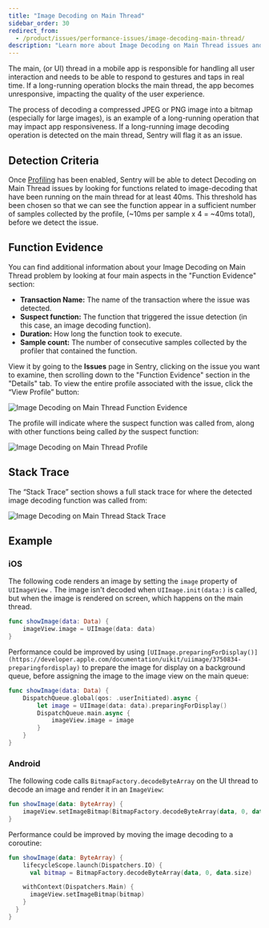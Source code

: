 ```yaml
---
title: "Image Decoding on Main Thread"
sidebar_order: 30
redirect_from:
  - /product/issues/performance-issues/image-decoding-main-thread/
description: "Learn more about Image Decoding on Main Thread issues and how to diagnose and fix them."
---
```


The main, (or UI) thread in a mobile app is responsible for handling all user interaction and needs to be able to respond to gestures and taps in real time. If a long-running operation blocks the main thread, the app becomes unresponsive, impacting the quality of the user experience.

The process of decoding a compressed JPEG or PNG image into a bitmap (especially for large images), is an example of a long-running operation that may impact app responsiveness. If a long-running image decoding operation is detected on the main thread, Sentry will flag it as an issue.

## Detection Criteria

Once [Profiling](/product/profiling/) has been enabled, Sentry will be able to detect Decoding on Main Thread issues by looking for functions related to image-decoding that have been running on the main thread for at least 40ms. This threshold has been chosen so that we can see the function appear in a sufficient number of samples collected by the profile, (~10ms per sample x 4 = ~40ms total), before we detect the issue.

## Function Evidence

You can find additional information about your Image Decoding on Main Thread problem by looking at four main aspects in the "Function Evidence" section:

- **Transaction Name:** The name of the transaction where the issue was detected.
- **Suspect function:** The function that triggered the issue detection (in this case, an image decoding function).
- **Duration:** How long the function took to execute.
- **Sample count:** The number of consecutive samples collected by the profiler that contained the function.

View it by going to the **Issues** page in Sentry, clicking on the issue you want to examine, then scrolling down to the "Function Evidence" section in the "Details" tab. To view the entire profile associated with the issue, click the “View Profile” button:

![Image Decoding on Main Thread Function Evidence](image-decoding-function-evidence.png)

The profile will indicate where the suspect function was called from, along with other functions being called _by_ the suspect function:

![Image Decoding on Main Thread Profile](image-decoding-profile.png)

## Stack Trace

The “Stack Trace” section shows a full stack trace for where the detected image decoding function was called from:

![Image Decoding on Main Thread Stack Trace](image-decoding-stack-trace.png)

## Example

### iOS

The following code renders an image by setting the `image` property of `UIImageView` . The image isn't decoded when `UIImage.init(data:)` is called, but when the image is rendered on screen, which happens on the main thread.

```swift
func showImage(data: Data) {
	imageView.image = UIImage(data: data)
}
```

Performance could be improved by using `[UIImage.preparingForDisplay()](https://developer.apple.com/documentation/uikit/uiimage/3750834-preparingfordisplay)` to prepare the image for display on a background queue, before assigning the image to the image view on the main queue:

```swift
func showImage(data: Data) {
	DispatchQueue.global(qos: .userInitiated).async {
		let image = UIImage(data: data).preparingForDisplay()
		DispatchQueue.main.async {
			imageView.image = image
		}
	}
}
```

### Android

The following code calls `BitmapFactory.decodeByteArray` on the UI thread to decode an image and render it in an `ImageView`:

```kotlin
fun showImage(data: ByteArray) {
	imageView.setImageBitmap(BitmapFactory.decodeByteArray(data, 0, data.size))
}
```

Performance could be improved by moving the image decoding to a coroutine:

```kotlin
fun showImage(data: ByteArray) {
	lifecycleScope.launch(Dispatchers.IO) {
	  val bitmap = BitmapFactory.decodeByteArray(data, 0, data.size)

    withContext(Dispatchers.Main) {
      imageView.setImageBitmap(bitmap)
    }
  }
}
```
